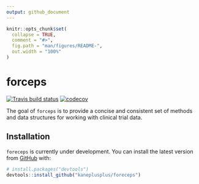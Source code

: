 ```yaml
---
output: github_document
---
```


<!-- README.md is generated from README.Rmd. Please edit that file -->

```r
knitr::opts_chunk$set(
  collapse = TRUE,
  comment = "#>",
  fig.path = "man/figures/README-",
  out.width = "100%"
)
```

# forceps

<!-- badges: start -->
[![Travis build status](https://travis-ci.org/kaneplusplus/forceps.svg?branch=master)](https://travis-ci.org/kaneplusplus/forceps)
[![codecov](https://codecov.io/gh/kaneplusplus/forceps/branch/master/graph/badge.svg)](https://codecov.io/gh/kaneplusplus/forceps)
<!-- badges: end -->

The goal of `forceps` is to provide a concise and consistent set of methods and data 
structures for working with clinical trial data.

## Installation

`foreceps` is currently under development. You can install the latest  version from 
[GitHub](https://github.com/) with:

``` r
# install.packages("devtools")
devtools::install_github("kaneplusplus/foreceps")
```
